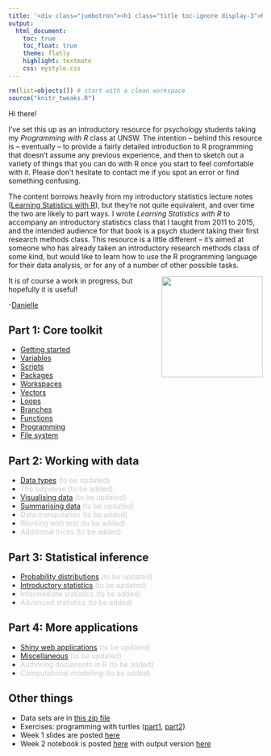 ```yaml
---
title: '<div class="jumbotron"><h1 class="title toc-ignore display-3">R for Psychological Science</h1><p class="lead">An introductory resource</p></div>'
output:
  html_document:
    toc: true
    toc_float: true
    theme: flatly
    highlight: textmate
    css: mystyle.css
---
```


```r
rm(list=objects()) # start with a clean workspace
source("knitr_tweaks.R")
```

Hi there!

I've set this up as an introductory resource for psychology students taking my *Programming with R* class at UNSW. The intention -- behind this resource is -- eventually -- to provide a fairly detailed introduction to R programming that doesn't assume any previous experience, and then to sketch out a variety of things that you can do with R once you start to feel comfortable with it. Please don't hesitate to contact me if you spot an error or find something confusing.

The content borrows heavily from my introductory statistics lecture notes ([Learning Statistics with R](https://compcogscisydney.org/learning-statistics-with-r/)), but they're not quite equivalent, and over time the two are likely to part ways. I wrote *Learning Statistics with R* to accompany an introductory statistics class that I taught from 2011 to 2015, and the intended audience for that book is a psych student taking their first research methods class. This resource is a little different -- it's aimed at someone who has already taken an introductory research methods class of some kind, but would like to learn how to use the R programming language for their data analysis, or for any of a number of other possible tasks. 

<img src="./img/splash_turtle.png" width=200px style="float:right">


It is of course a work in progress, but hopefully it is useful!

-[Danielle](d.navarro@unsw.edu.au)

## Part 1: Core toolkit

- [Getting started](./getting-started.html)
- [Variables](./variables.html)
- [Scripts](./scripts.html)
- [Packages](./packages.html)
- [Workspaces](./workspaces.html)
- [Vectors](./vectors.html)
- [Loops](./loops.html) 
- [Branches](./branches.html)
- [Functions](./functions.html)
- [Programming](./programming.html)
- [File system](./file-system.html)


## Part 2: Working with data

- [Data types](./xx-data-types.html) <span style="color:#cccccc">(to be updated)</span>
- <span style="color:#cccccc">The tidyverse (to be added)</span>
- [Visualising data](./xx-visualising-data.html)  <span style="color:#cccccc">(to be updated)</span><!-- add ggplot -->
- [Summarising data](./xx-summarising-data.html) <span style="color:#cccccc">(to be updated)</span><!-- skimr, group_by, summarise -->
- <span style="color:#cccccc">Data manipulation (to be added)</span> <!-- gather/spread, etc -->
- <span style="color:#cccccc">Working with text (to be added)</span>  <!-- stringr -->
- <span style="color:#cccccc">Additional tricks (to be added)</span>  <!-- dates -->

## Part 3: Statistical inference

- [Probability distributions](./xx-distributions.html) <span style="color:#cccccc">(to be updated)</span>
- [Introductory statistics](./xx-introductory-statistics.html) <span style="color:#cccccc">(to be updated)</span><!-- add Bayes factor -->
- <span style="color:#cccccc">Intermediate statistics (to be added)</span> 
- <span style="color:#cccccc">Advanced statistics (to be added)</span> 

## Part 4: More applications

- [Shiny web applications](./xx-shiny.html) <span style="color:#cccccc">(to be updated)</span>
- [Miscellaneous](./xx-miscellaneous.html) <span style="color:#cccccc">(to be updated)</span>
- <span style="color:#cccccc">Authoring documents in R (to be added)</span> <!-- markdown, blogdown, papaja -->
- <span style="color:#cccccc">Computational modelling (to be added)</span> <!-- Rescorla-Wagner, GCM -->

<!--
## Topics I want to add

- Cognitive modelling
- Basic text processing & regular expressions
- Fancier statistics
- Bayesian data analysis (rstanarm, shinystan, bayesfactor)
- RMarkdown, knitr & pandoc (& jupyter notebooks)
- Prettiness with [htmlwidgets](http://www.htmlwidgets.org/index.html)
- Archiving code with github, osf (& codeocean)
- Source code for this site: https://github.com/djnavarro/psyr


-->

## Other things

- Data sets are in [this zip file](./docs/data.zip)
- Exercises: programming with turtles ([part1](./docs/turtle1.html), [part2](./docs/turtle2.html))
- Week 1 slides are posted [here](./docs/overview.pdf)
- Week 2 notebook is posted [here](./docs/lesson2.nb.html) with output version [here](./docs/lesson2.html) 